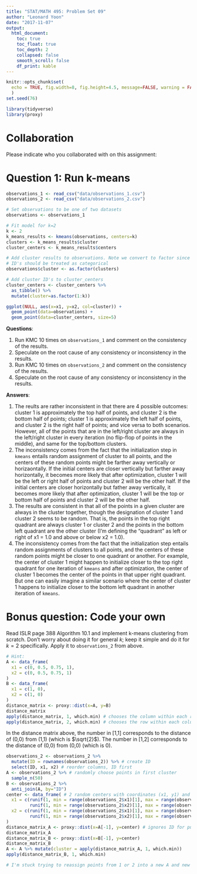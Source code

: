 ```yaml
---
title: "STAT/MATH 495: Problem Set 09"
author: "Leonard Yoon"
date: "2017-11-07"
output:
  html_document:
    toc: true
    toc_float: true
    toc_depth: 2
    collapsed: false
    smooth_scroll: false
    df_print: kable
---
```


```r
knitr::opts_chunk$set(
  echo = TRUE, fig.width=8, fig.height=4.5, message=FALSE, warning = FALSE
  )
set.seed(76)

library(tidyverse)
library(proxy)
```



# Collaboration

Please indicate who you collaborated with on this assignment: 



# Question 1: Run k-means

```r
observations_1 <- read_csv("data/observations_1.csv")
observations_2 <- read_csv("data/observations_2.csv")

# Set observations to be one of two datasets
observations <- observations_1

# Fit model for k=2
k <- 2
k_means_results <- kmeans(observations, centers=k)
clusters <- k_means_results$cluster
cluster_centers <- k_means_results$centers

# Add cluster results to observations. Note we convert to factor since cluster
# ID's should be treated as categorical
observations$cluster <- as.factor(clusters)

# Add cluster ID's to cluster_centers
cluster_centers <- cluster_centers %>% 
  as_tibble() %>% 
  mutate(cluster=as.factor(1:k))

ggplot(NULL, aes(x=x1, y=x2, col=cluster)) +
  geom_point(data=observations) +
  geom_point(data=cluster_centers, size=5)
```

**Questions**:

1. Run KMC 10 times on `observations_1` and comment on the consistency of the
results.
1. Speculate on the root cause of any consistency or inconsistency in the
results.
1. Run KMC 10 times on `observations_2` and comment on the consistency of the
results.
1. Speculate on the root cause of any consistency or inconsistency in the
results.

**Answers**:

1. The reults are rather inconsistent in that there are 4 possible outcomes: cluster 1 is approximately the top half of points, and cluster 2 is the bottom half of points; cluster 1 is approximately the left half of points, and cluster 2 is the right half of points; and vice versa to both scenarios. However, all of the points that are in the left/right cluster are always in the left/right cluster in every iteration (no flip-flop of points in the middle), and same for the top/bottom clusters.
1. The inconsistency comes from the fact that the initialization step in `kmeans` entails random assignment of cluster to all points, and the centers of these random points might be farther away vertically or horizaontally. If the initial centers are closer vertically but farther away horizontally, it becomes more likely that after optimization, cluster 1 will be the left or right half of points and cluster 2 will be the other half. If the initial centers are closer horizontally but father away vertically, it becomes more likely that after optimization, cluster 1 will be the top or bottom half of points and cluster 2 will be the other half.
1. The results are consistent in that all of the points in a given cluster are always in the cluster together, though the designation of cluster 1 and cluster 2 seems to be random. That is, the points in the top right quadrant are always cluster 1 or cluster 2 and the points in the bottom left quadrant are the other cluster (I'm defining the "quadrant" as left or right of x1 = 1.0 and above or below x2 = 1.0).
1. The inconsistency comes from the fact that the initialization step entails random assignments of clusters to all points, and the centers of these random points might be closer to one quadrant or another. For example, the center of cluster 1 might happen to initialize closer to the top right quadrant for one iteration of `kmeans` and after optimization, the center of cluster 1 becomes the center of the points in that upper right quadrant. But one can easily imagine a similar scenario where the center of cluster 1 happens to initialize closer to the bottom left quadrant in another iteration of `kmeans`.



# Bonus question: Code your own

Read ISLR page 388 Algorithm 10.1 and implement k-means clustering from scratch.
Don't worry about doing it for general $k$; keep it simple and do it for $k=2$
specifically. Apply it to `observations_2` from above.

```r
# Hint:
A <- data_frame(
  x1 = c(0, 0.5, 0.75, 1),
  x2 = c(0, 0.5, 0.75, 1)
)
B <- data_frame(
  x1 = c(1, 0),
  x2 = c(1, 0)
)
distance_matrix <- proxy::dist(x=A, y=B)
distance_matrix
apply(distance_matrix, 1, which.min) # chooses the column within each row containing the min
apply(distance_matrix, 2, which.min) # chooses the row within each column containing the min
```

In the distance matrix above, the number in [1,1] corresponds to the distance of (0,0) from (1,1) (which is $\sqrt{2}$). The number in [1,2] corresponds to the distance of (0,0) from (0,0) (which is 0).

```r
observations_2 <- observations_2 %>% 
  mutate(ID = rownames(observations_2)) %>% # create ID
  select(ID, x1, x2) # reorder columns, ID first
A <- observations_2 %>% # randomly choose points in first cluster
  sample_n(50)
B <- observations_2 %>% 
  anti_join(A, by="ID")
center <- data_frame( # 2 random centers with coordinates (x1, y1) and (x2, y2)
  x1 = c(runif(1, min = range(observations_2$x1)[1], max = range(observations_2$x1)[2]), # x1
         runif(1, min = range(observations_2$x2)[1], max = range(observations_2$x2)[2])), # x2
  x2 = c(runif(1, min = range(observations_2$x1)[1], max = range(observations_2$x1)[2]), # y1
         runif(1, min = range(observations_2$x2)[1], max = range(observations_2$x2)[2])) # y2
)
distance_matrix_A <- proxy::dist(x=A[-1], y=center) # ignores ID for purposes of calculating distance
distance_matrix_A
distance_matrix_B <- proxy::dist(x=B[-1], y=center)
distance_matrix_B
A <- A %>% mutate(cluster = apply(distance_matrix_A, 1, which.min))
apply(distance_matrix_B, 1, which.min)

# I'm stuck trying to reassign points from 1 or 2 into a new A and new B
```
